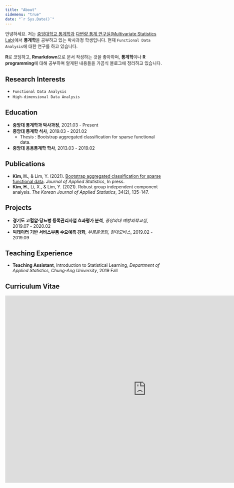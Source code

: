 ```yaml
---
title: "About"
sidemenu: "true"
date: "`r Sys.Date()`"
---
```


안녕하세요. 
저는 [중앙대학교 통계학과](https://stat.cau.ac.kr/) [다변량 통계 연구실(Multivariate Statistics Lab)](https://sites.google.com/view/caumulti)에서 **통계학**을 공부하고 있는 박사과정 학생입니다.
현재 `Functional Data Analysis`에 대한 연구를 하고 있습니다.

**R**로 코딩하고, **Rmarkdown**으로 문서 작성하는 것을 좋아하며, **통계학**이나 **R programming**에 대해 공부하며 알게된 내용들을 가끔식 블로그에 정리하고 있습니다. 


## Research Interests
- `Functional Data Analysis`
- `High-dimensional Data Analysis`


## Education
- **중앙대 통계학과 박사과정**, 2021.03 - Present
- **중앙대 통계학 석사**, 2019.03 - 2021.02
  - Thesis : Bootstrap aggregated classification for sparse functional data.
- **중앙대 응용통계학 학사**, 2013.03 - 2019.02


## Publications
- **Kim, H.**, & Lim, Y. (2021). [Bootstrap aggregated classification for sparse functional data](https://doi.org/10.1080/02664763.2021.1889997). *Journal of Applied Statistics*, In press.
- **Kim, H.**, Li, X., & Lim, Y. (2021). Robust group independent component analysis. *The Korean Journal of Applied Statistics*, 34(2), 135–147.


## Projects
- **경기도 고혈압·당뇨병 등록관리사업 효과평가 분석**, *중앙의대 예방의학교실*, 2019.07 - 2020.02
- **빅데이터 기반 서비스부품 수요예측 강화**, *부품운영팀, 현대모비스*, 2019.02 - 2019.09


## Teaching Experience
- **Teaching Assistant**, Introduction to Statistical Learning, *Department of Applied Statistics, Chung-Ang University*, 2019 Fall


## Curriculum Vitae

<iframe src="https://nbviewer.jupyter.org/github/statKim/CV_KHS/blob/master/CV.pdf" width="900" height="600" style="border: none;"></iframe>
